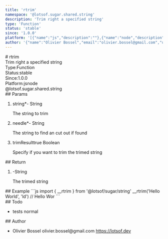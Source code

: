 ```yaml
---
title: 'rtrim'
namespace: '@lotsof.sugar.shared.string'
description: 'Trim right a specified string'
type: 'Function'
status: 'stable'
since: '1.0.0'
platform: '[{"name":"js","description":""},{"name":"node","description":""}]'
author: '{"name":"Olivier Bossel","email":"olivier.bossel@gmail.com","url":"https://lotsof.dev"}'
---
```

<div class="docmap-mdx">
# rtrim
<div class="_description typo-lead typo-format">
Trim right a specified string
</div>
<div class="_metas">
<div class="_type"><span class="_type-label">Type:</span><span class="_type-value">Function</span></div>
<div class="_status"><span class="_status-label">Status:</span><span class="_status-value -stable">stable</span></div>
<div class="_since"><span class="_since-label">Since:</span><span class="_since-value">1.0.0</span></div>
<div class="_platform"><span class="_platform-label">Platform:</span><span class="_platform-value -js">js</span><span class="_platform-value -node">node</span></div>
</div>
<div class="_namespace">@lotsof.sugar.shared.string</div>
<div class="_params">
## Params
<ol class="_list">
<li class="_item">
<span class="_name">string<span class="_required">*</span></span><span class="_default">-</span> <span class="_type">String</span>
<p class="_description">The string to trim</p>
</li>
<li class="_item">
<span class="_name">needle<span class="_required">*</span></span><span class="_default">-</span> <span class="_type">String</span>
<p class="_description">The string to find an cut out if found</p>
</li>
<li class="_item">
<span class="_name">trimResult</span><span class="_default">true</span> <span class="_type">Boolean</span>
<p class="_description">Specify if you want to trim the trimed string</p>
</li>
</ol>
</div>
<div class="_return">
## Return
<ol class="_list">
<li class="_item">
<span class="_default">-</span><span class="_type">String</span>
<p class="_description">The trimed string</p>
</li>
</ol>
</div>
<div class="_examples">
## Example
```js
import { __rtrim } from '@lotsof/sugar/string'
__rtrim('Hello World', 'ld') // Hello Wor
```
</div>
<div class="_todo">
## Todo
<ul class="_list">
<li class="_item">
<span class="_description">tests</span>
<span class="_priority -normal">normal</span>
</li>
</ul>
</div>
<div class="_author">
## Author
<ul class="_list">
<li class="_item">
<span class="_name">Olivier Bossel</span>
<span class="_email">olivier.bossel@gmail.com</span>
<a href="https://lotsof.dev" target="_blank" class="_url">https://lotsof.dev</a>
</li>
</ul>
</div>
</div>